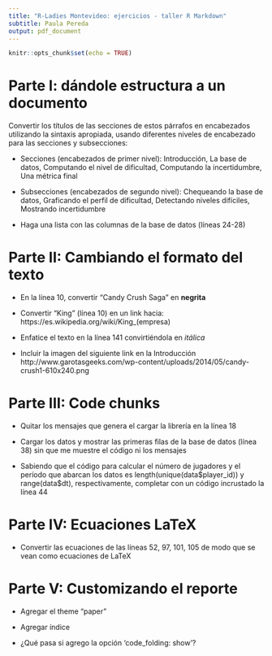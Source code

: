 ```yaml
---
title: "R-Ladies Montevideo: ejercicios - taller R Markdown"
subtitle: Paula Pereda
output: pdf_document
---
```


```r
knitr::opts_chunk$set(echo = TRUE)
```

# Parte I: dándole estructura a un documento

Convertir los títulos de las secciones de estos párrafos en encabezados utilizando la sintaxis apropiada, usando diferentes niveles de encabezado para las secciones y subsecciones:

- Secciones (encabezados de primer nivel): Introducción, La base de datos, Computando el nivel de dificultad, Computando la incertidumbre, Una métrica final

- Subsecciones (encabezados de segundo nivel): Chequeando la base de datos, Graficando el perfil de dificultad, Detectando niveles difíciles, Mostrando incertidumbre

- Haga una lista con las columnas de la base de datos (líneas 24-28)

# Parte II: Cambiando el formato del texto

- En la línea 10, convertir "Candy Crush Saga" en **negrita**

- Convertir "King" (línea 10) en un link hacia: https://es.wikipedia.org/wiki/King_(empresa)

- Enfatice el texto en la línea 141 convirtiéndola en *itálica*

- Incluir la imagen del siguiente link en la Introducción http://www.garotasgeeks.com/wp-content/uploads/2014/05/candy-crush1-610x240.png

# Parte III: Code chunks

- Quitar los mensajes que genera el cargar la librería en la línea 18

- Cargar los datos y mostrar las primeras filas de la base de datos (línea 38) sin que me muestre el código ni los mensajes

- Sabiendo que el código para calcular el número de jugadores y el período que abarcan los datos es length(unique(data\$player\_id)) y range(data\$dt), respectivamente, completar con un código incrustado la línea 44

# Parte IV: Ecuaciones LaTeX

- Convertir las ecuaciones de las líneas 52, 97, 101, 105 de modo que se vean como ecuaciones de LaTeX


# Parte V: Customizando el reporte

- Agregar el theme "paper"

- Agregar índice

- ¿Qué pasa si agrego la opción 'code_folding: show'?
